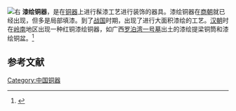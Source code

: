 [[File:Brozen_canister.jpg|右]]
'''漆绘铜器'''，是在[[铜器|铜器]]上进行髹漆工艺进行装饰的器具。漆绘铜器在[[商朝|商朝]]就已经出现，但多是局部填漆。到了[[战国|战国]]时期，出现了进行大面积漆绘的工艺。[[汉朝|汉朝]]时在[[岭南|岭南]]地区出现一种红铜漆绘铜器，如广西[[罗泊湾一号墓|罗泊湾一号墓]]出土的漆绘提梁铜筒和漆绘铜盆。<ref>{{cite web |title=岭南双绝：汉代细线纹铜器与漆绘铜器 |url=http://www.cssn.cn/zt/zt_xkzt/zt_lsxzt/kgxzt/kghy/hdhs/hygdjj/sgykg/201611/t20161109_3270626.shtml |website=中国社会科学网 |publisher=中国社会科学杂志社 |accessdate=2021-03-08 |archive-date=2021-07-09 |archive-url=https://web.archive.org/web/20210709231402/http://www.cssn.cn/zt/zt_xkzt/zt_lsxzt/kgxzt/kghy/hdhs/hygdjj/sgykg/201611/t20161109_3270626.shtml |dead-url=no }}</ref>

==参考文献==
{{reflist}}

[[Category:中国铜器|Category:中国铜器]]